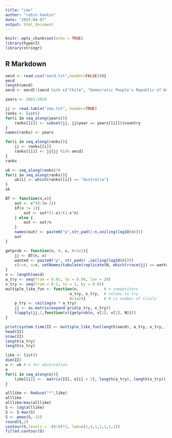 ```yaml
---
title: "imo"
author: "robin hankin"
date: "2025-04-07"
output: html_document
---
```


```r
knitr::opts_chunk$set(echo = TRUE)
library(hyper2)
library(stringr)
```

## R Markdown


```r
oecd <- read.csv("oecd.txt",header=FALSE)$V1
oecd
length(oecd)
oecd <- oecd[!(oecd %in% c("Chile", "Democratic People's Republic of Korea", "Turkiye"))]

years <- 2001:2024

jj <- read.table("imo.txt", header=TRUE)
ranks <- list()
for(i in seq_along(years)){
    ranks[[i]] <- subset(jj, jj$year == years[[i]])$country
}
names(ranks) <- years
```


```r
for(i in seq_along(ranks)){
    jj <- ranks[[i]]
    ranks[[i]] <- jj[jj %in% oecd]
}
ranks
```


```r
uk <- seq_along(ranks)*0
for(i in seq_along(ranks)){
    uk[i] <- which(ranks[[i]] == "Australia")
}
uk
```

    

```r
BT <- function(n,x){
    out <- x^(0:(n-1))
    if(x != 1){
        out <- out*(1-x)/(1-x^n)
    } else {
        out <- out/n
    }
    names(out) <- paste0("p",str_pad(1:n,ceiling(log10(n))))
    out
}

getprob <- function(n, r, x, N=1e2){
    jj <- BT(n, x)
    wanted <- paste0("p", str_pad(r ,ceiling(log10(n))))
    c(r=r, x=x, setNames(tabulate(replicate(N, which(rrace(jj) == wanted)),nbins=n), paste0("p", 1:n)))
}
n <- length(oecd)
a_try <- seq(from = 0.01, to = 0.99, len = 20)
x_try <- seq(from = 0.2, to = 1, by = 0.05)
multiple_like_fun <- function(n,           # n competitors
                            a_try, x_try,  # values to try
                            N=1e2){        # N is number of trials
    p_try <- ceiling(n * a_try)
    jj <- as.matrix(expand.grid(p_try, x_try))
    t(apply(jj,1,function(v){getprob(n, v[1], v[2], N)}))
}
```


```r
print(system.time(II <- multiple_like_fun(length(oecd), a_try, x_try, 1e4)))
head(II)
nrow(II)
length(a_try)
length(x_try)
```

```r
like <- list()
dim(II)
o <- uk # o for observation
o
for(i in seq_along(o)){
    like[[i]] <-  matrix(II[, o[i] + 2], length(a_try), length(x_try))
}
```

```r
alllike <- Reduce("*",like)
alllike 
alllike/max(alllike)
S <- log(alllike)
S <- S-max(S)
S <- pmax(S,-15)
round(S,2)
contour(S,levels = -(0:6)*2, lwd=c(1,4,1,1,1,1,1))
filled.contour(S)
```




